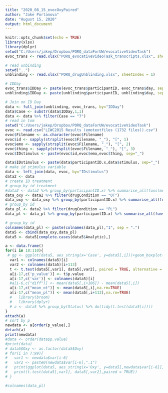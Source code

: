 ---
title: "2020_08_15_evocOxyPaired"
author: "Jake Portanova"
date: "August 15, 2020"
output: html_document
---

```{r setup, include=FALSE}
knitr::opts_chunk$set(echo = TRUE)
library(xlsx)
library(dplyr)
setwd("C:/Users/jakep/Dropbox/PORQ_dataForUW/evocativeVideoTask")
evoc_trans <- read.xlsx("PORQ_evocativeVideoTask_transcripts.xlsx", sheetIndex = 1)

# read unbinding
setwd("..")
unblinding <- read.xlsx("PORQ_drugUnblinding.xlsx", sheetIndex = 1)

# IDDay
evoc_trans$IDDay <- paste(evoc_trans$participantID, evoc_trans$day, sep="_")
unblinding$IDDay <- paste(unblinding$participantID, unblinding$day, sep="_")

# Join on ID Day
data <- full_join(unblinding, evoc_trans, by="IDDay")
data$Case <- substr(data$IDDay,1,1)
data <- data %>% filter(Case == "7")
# read in tom
setwd("C:/Users/jakep/Dropbox/PORQ_dataForUW/evocativeVideoTask")
evoc <- read.csv("LIWC2015 Results (emotextfiles (1732 files)).csv")
evoc$Filename <- as.character(evoc$Filename)
evoc$id <- sapply(strsplit(evoc$Filename, "_"), "[", 1)
evoc$emo <- sapply(strsplit(evoc$Filename, "_"), "[", 2)
evoc$thing <- sapply(strsplit(evoc$Filename, "_"), "[", 3)
evoc$IDstimulus <- paste(evoc$id,evoc$emo,evoc$thing, sep="_")

data$IDstimulus <- paste(data$participantID.x,data$stimulus, sep="_")
# make id stimulus variable
data <- left_join(data, evoc, by="IDstimulus")
data2 <- data
# create ID treatment
# group_by id treatment
#data2 <- data2 %>% group_by(participantID.x) %>% summarise_all(funs(mean))
data_oxy <- data2 %>% filter(drugCondition == "OT")
data_oxy <- data_oxy %>% group_by(participantID.x) %>% summarise_all(funs(mean))
# group_by id
data_pl <- data2 %>% filter(drugCondition == "PL")
data_pl <- data_pl %>% group_by(participantID.x) %>% summarise_all(funs(mean))

# group_by id
colnames(data_pl) <- paste(colnames(data_pl),"1", sep = ".")
data5 <- cbind(data_oxy,data_pl)
data5 <- data5[complete.cases(data5$Analytic),]
```

```{r}
a <- data.frame()
for(i in 18:110){
 # gg <- ggplot(data5, aes_string(x='Case', y=data5[,i]))+geom_boxplot()+ggtitle(colnames(data5)[i])
  var1 <- colnames(data5)[i]
  var2 <- colnames(data5)[i+113]
  t <- t.test(data5[,var1], data5[,var2], paired = TRUE, alternative = "two.sided")
  a[i-17,c('p_value')] <- t$p.value
  a[i-17,c('var')] <- colnames(data5)[i]
  #a[i-6,c("diff")] <- mean(data5[,i+106]) - mean(data5[,i])
  a[i-17,c("mean_ot")] <- mean(data5[,i],na.rm=TRUE)
  a[i-17,c("mean_pl")] <- mean(data5[,i+113],na.rm=TRUE)
  #   library(broom)
  #   library(dplyr)
  # a <- data5 %>% group_by(Status) %>% do(tidy(t.test(data5[i])))
}
attach(a)
# sort by p
newdata <- a[order(p_value),]
detach(a)
print(newdata)
#data <- order(data$p.value) 
#print(data)
# data5$Oxy <- as.factor(data5$Oxy)
# for(i in 7:99){
#   var1 <- newdata$var[i-6]
#   var2 <- paste0(newdata$var[i-6],".1")
#   print(ggplot(data5, aes_string(x='Oxy', y=data5[,newdata$var[i-6]],fill="Oxy",group="Oxy"))+geom_boxplot()+ggtitle(newdata$var[i-6]))
#   print(t.test(data5[,var1], data5[,var2],paired = TRUE))
# }

#colnames(data_pl)

```


